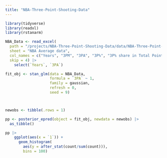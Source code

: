 ```yaml
---
title: "NBA-Three-Point-Shooting-Data"
---
```


```r
library(tidyverse)
library(readxl)
library(rstanarm)

```


```r
NBA_Data <- read_excel(
  path = "/projects/NBA-Three-Point-Shooting-Data/data/NBA-Three-Point-Shooting-Data-Document.xlsx", 
  sheet = "NBA Average data", 
  col_names = c("Years", "3PM", "3PA", "3P%", "3P% share in Total Points"),
  skip = 4) |>
    select(`Years`, `3PA`)

fit_obj <- stan_glm(data = NBA_Data, 
                    formula = `3PA` ~ 1, 
                    family = gaussian, 
                    refresh = 0,
                    seed = 9)




```

```r
newobs <- tibble(.rows = 1)

pp <- posterior_epred(object = fit_obj, newdata = newobs) |> 
  as_tibble() 


```


```r
pp |>
    ggplot(aes(x = `1`)) + 
      geom_histogram(
        aes(y = after_stat(count/sum(count))),
        bins = 100)


```


